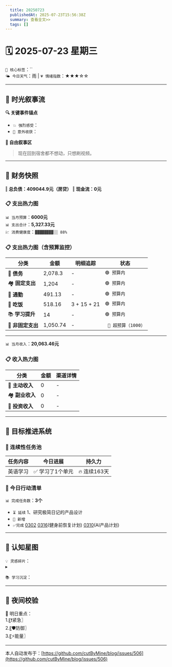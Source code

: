 ```yaml
---
  title: 20250723
  publishedAt: 2025-07-23T15:56:38Z
  summary: 查看全文>>
  tags: []
---
```


# 🗓️ 2025-07-23 星期三  
`🔑 核心标签`：``  
`🌤️ 今日天气`：雨 | `💗 情绪指数`：★★★☆☆   

---


## 🌊 **时光叙事流**
**🔍 关键事件锚点**  
- `💥 强烈感受`：                  
- `🎉 意外收获`：           

**📖 自由叙事区**  
> 现在回到宿舍都不想动，只想刷视频。

---

## 💸 **财务快照**
‖ **总负债：409044.9元（房贷）**
‖ **现金流：0元**

### 📋 支出热力图

`📊 当月预算`：**6000元**  
`📊 支出合计`：**5,327.33元**  
`💹 消费健康度`：`▓▓▓▓▓▓▓▓░░ 88%`  
### 📋 支出热力图（含预算监控）
| 分类         | 金额    | 明细追踪                  | 状态           |
|--------------|---------|---------------------------|----------------|
| 🏦 **债务**    | 2,078.3   | -    | `🟢 预算内`   |
| 🏘️ **固定支出** | 1,204     |  -  | `🟢 预算内`     |
| 🚌 **通勤**     | 491.13   | -  | `🟢 预算内`     |
| 🍜 **吃饭**     | 518.16  | 3 + 15 + 21  | `🟢 预算内`   |
| 📚 **学习提升** | 14      | -     | `🟢 预算内`     |
| 🎲 **非固定支出** | 1,050.74   |  - | ` 🔴 超预算（1000）`  |
---

`📊 当月收入`：**20,063.46元**  

### 📋 收入热力图
| 分类         | 金额    | 渠道详情             |
|--------------|---------|-------------------------|
| 🏦 **主动收入**  | 0                | -        |
| 🏘️ **副业收入**  | 0                | -        |
| 🚌 **投资收入**  | 0                | -        |



---

## 🎯 **目标推进系统**

### 🔄 连续性任务池
| 任务内容                | 今日进展          | 持久力     |
|-------------------------|-------------------|------------|
| 英语学习         | ✅ 学习了1个单元 | 🔥 连续163天  |



### 📌 今日行动清单

`📊 完成任务数`：**3个**  
- `⏳ 延续` 1、研究极简日记的产品设计             
- `🚩 新增`   
- `✅完成` [0302](note://WEB9685e40ae7a6464db1196641a1ffd0ee)   [0316](note://WEBc1fcc89ec3e741538b703e8017b38c9f)(健身前恢复计划)  [0310](note://WEBfc89f9187c014fbe9fab88e2d09b4bde)(AI产品计划)


---

## 🌌 **认知星图**
`💡 灵感碎片`：  
▸ 


`📚 学习沉淀`：  
>    

---

## 🌃 夜间校验

🚀 明日重点：  
1.〖❗紧急〗  
2.〖🛡️防御〗  
3.〖⚡能量〗

---
本人自动发布于：[https://github.com/cutByMine/blog/issues/506](https://github.com/cutByMine/blog/issues/506)
